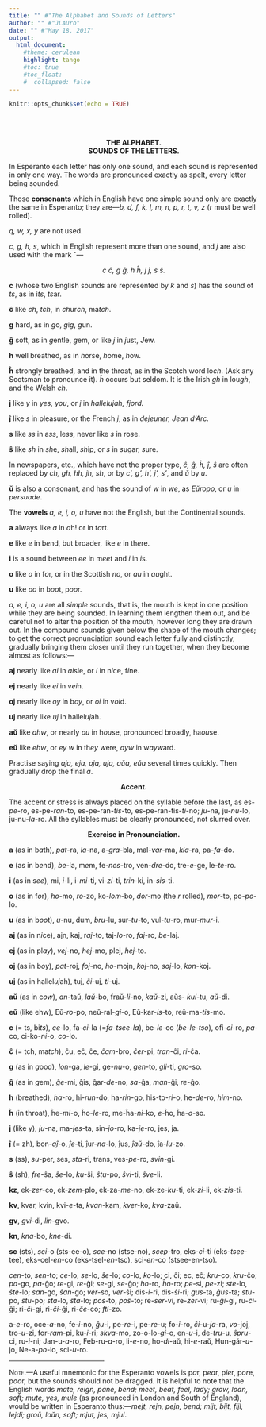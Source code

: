 ```yaml
---
title: "" #"The Alphabet and Sounds of Letters"
author: "" #"JLAUro"
date: "" #"May 18, 2017"
output: 
  html_document:
    #theme: cerulean
    highlight: tango
    #toc: true
    #toc_float:
    #  collapsed: false
---
```


```r
knitr::opts_chunk$set(echo = TRUE)
```

<br/><br/>

<!-- =============================008.png============================ -->
<center><b>THE ALPHABET.</b></center>

<center><b>SOUNDS OF THE LETTERS.</b></center>

<p>In Esperanto each letter has only one sound, and each sound is
represented in only one way. The words are pronounced exactly as
spelt, every letter being sounded.</p>

<p>Those <b>consonants</b> which in English have one simple sound
only are exactly the same in Esperanto; they are&mdash;<i>b, d,
f, k, l, m, n, p, r, t, v, z</i> (<i>r</i> must be well
rolled).</p>

<p><i>q, w, x, y</i> are not used.</p>

<p><i>c, g, h, s</i>, which in English represent more than one
sound, and <i>j</i> are also used with the mark &circ;&mdash;</p>

<center><i>c &#265;, g &#285;, h &#293;, j &#309;, s
&#349;.</i></center>

<p><b>c</b> (whose two English sounds are represented by <i>k</i>
and <i>s</i>) has the sound of <i>ts</i>, as in i<i>ts</i>,
<i>ts</i>ar.</p>

<p><b>&#265;</b> like <i>ch</i>, <i>tch</i>, in
<i>ch</i>ur<i>ch</i>, ma<i>tch</i>.</p>

<p><b>g</b> hard, as in <i>g</i>o, <i>g</i>i<i>g</i>,
<i>g</i>un.</p>

<p><b>&#285;</b> soft, as in <i>g</i>entle, <i>g</i>em, or like
<i>j</i> in <i>j</i>ust, <i>J</i>ew.</p>

<p><b>h</b> well breathed, as in <i>h</i>orse, <i>h</i>ome,
<i>h</i>ow.</p>

<p><b>&#293;</b> strongly breathed, and in the throat, as in the
Scotch word lo<i>ch</i>. (Ask any Scotsman to pronounce it).
<i>&#293;</i> occurs but seldom. It is the Irish <i>gh</i> in
lou<i>gh</i>, and the Welsh <i>ch</i>.</p>

<p><b>j</b> like <i>y</i> in <i>yes, you</i>, or <i>j</i> in
<i>hallelujah, fjord.</i></p>

<p><b>&#309;</b> like <i>s</i> in pleasure, or the French
<i>j</i>, as in <i>dejeuner, Jean d'Arc.</i></p>

<p><b>s</b> like <i>ss</i> in a<i>ss</i>, le<i>ss</i>, never like
<i>s</i> in ro<i>s</i>e.</p>

<p><b>&#349;</b> like <i>sh</i> in <i>sh</i>e, <i>sh</i>all,
<i>sh</i>ip, or <i>s</i> in <i>s</i>ugar, <i>s</i>ure.</p>

<p>In newspapers, etc., which have not the proper type,
<i>&#265;, &#285;, &#293;, &#309;, &#349;</i> are often replaced
by <i>ch, gh, hh, jh, sh</i>, or by <i>c', g', h', j', s'</i>,
and <i>&#365;</i> by <i>u</i>.</p>

<!-- =============================009.png============================ -->
<p><b>&#365;</b> is also a consonant, and has the sound of
<i>w</i> in <i>we</i>, as <i>E&#365;ropo</i>, or <i>u</i> in
<i>persuade</i>.</p>

<p>The <b>vowels</b> <i>a, e, i, o, u</i> have not the English,
but the Continental sounds.</p>

<p><b>a</b> always like <i>a</i> in <i>a</i>h! or in
t<i>a</i>rt.</p>

<p><b>e</b> like <i>e</i> in b<i>e</i>nd, but broader, like
<i>e</i> in th<i>e</i>re.</p>

<p><b>i</b> is a sound between <i>ee</i> in m<i>ee</i>t and
<i>i</i> in <i>i</i>s.</p>

<p><b>o</b> like <i>o</i> in f<i>o</i>r, or in the Scottish
<i>no</i>, or <i>au</i> in <i>au</i>ght.</p>

<p><b>u</b> like <i>oo</i> in b<i>oo</i>t, p<i>oo</i>r.</p>

<p><i>a, e, i, o, u</i> are all <i>simple</i> sounds, that is,
the mouth is kept in one position while they are being sounded.
In learning them lengthen them out, and be careful not to alter
the position of the mouth, however long they are drawn out. In
the compound sounds given below the shape of the mouth changes;
to get the correct pronunciation sound each letter fully and
distinctly, gradually bringing them closer until they run
together, when they become almost as follows:&mdash;</p>

<p><b>aj</b> nearly like <i>ai</i> in <i>ai</i>sle, or <i>i</i>
in n<i>i</i>ce, f<i>i</i>ne.</p>

<p><b>ej</b> nearly like <i>ei</i> in v<i>ei</i>n.</p>

<p><b>oj</b> nearly like <i>oy</i> in b<i>oy</i>, or <i>oi</i> in
v<i>oi</i>d.</p>

<p><b>uj</b> nearly like <i>uj</i> in hallel<i>uj</i>ah.</p>

<p><b>a&#365;</b> like <i>ahw</i>, or nearly <i>ou</i> in
h<i>ou</i>se, pronounced broadly, ha<i>ou</i>se.</p>

<p><b>e&#365;</b> like <i>ehw</i>, or <i>ey w</i> in th<i>ey
w</i>ere, <i>ayw</i> in w<i>ayw</i>ard.</p>

<p>Practise saying <i>aja, eja, oja, uja, a&#365;a, e&#365;a</i>
several times quickly. Then gradually drop the final
<i>a</i>.</p>

<center><b>Accent.</b></center>

<p>The accent or stress is always placed on the syllable before
the last, as es-<i>pe</i>-ro, es-pe-<i>ran</i>-to,
es-pe-ran-<i>tis</i>-to, es-pe-ran-tis-<i>ti</i>-no;
<i>ju</i>-na, ju-<i>nu</i>-lo, ju-nu-<i>la</i>-ro. All the
syllables must be clearly pronounced, not slurred over.</p>

<!-- =============================010.png============================ -->
<center><b>Exercise in Pronounciation.</b></center>

<p><b>a</b> (as in b<i>a</i>th), <i>pat</i>-ra, <i>la</i>-na,
a-<i>gra</i>-bla, mal-<i>var</i>-ma, <i>kla</i>-ra,
pa-<i>fa</i>-do.</p>

<p><b>e</b> (as in b<i>e</i>nd), <i>be</i>-la, m<i>e</i>m,
fe-<i>nes</i>-tro, ven-<i>dre</i>-do, tre-<i>e</i>-ge,
le-<i>te</i>-ro.</p>

<p><b>i</b> (as in s<i>ee</i>), mi, <i>i</i>-li, i-<i>mi</i>-ti,
vi-<i>zi</i>-ti, <i>trin</i>-ki, in-<i>sis</i>-ti.</p>

<p><b>o</b> (as in f<i>o</i>r), <i>ho</i>-mo, <i>ro</i>-zo,
ko-<i>lom</i>-bo, <i>dor</i>-mo (the <i>r</i> rolled),
<i>mor</i>-to, po-<i>po</i>-lo.</p>

<p><b>u</b> (as in b<i>oo</i>t), <i>u</i>-nu, dum, <i>bru</i>-lu,
sur-<i>tu</i>-to, vul-<i>tu</i>-ro, mur-<i>mur</i>-i.</p>

<p><b>aj</b> (as in n<i>i</i>ce), ajn, kaj, r<i>aj</i>-to,
taj-<i>lo</i>-ro, <i>faj</i>-ro, <i>be</i>-laj.</p>

<p><b>ej</b> (as in pl<i>ay</i>), <i>vej</i>-no, <i>hej</i>-mo,
plej, <i>hej</i>-to.</p>

<p><b>oj</b> (as in b<i>oy</i>), <i>pat</i>-roj, <i>foj</i>-no,
<i>ho</i>-mojn, <i>koj</i>-no, <i>soj</i>-lo, <i>kon</i>-koj.</p>

<p><b>uj</b> (as in hallel<i>uj</i>ah), tuj, <i>&#265;i</i>-uj,
<i>ti</i>-uj.</p>

<p><b>a&#365;</b> (as in c<i>ow</i>), <i>an</i>-ta&#365;,
<i>la&#365;</i>-bo, fra&#365;-<i>li</i>-no, <i>ka&#365;</i>-zi,
a&#365;s- <i>kul</i>-tu, <i>a&#365;</i>-di.</p>

<p><b>e&#365;</b> (like ehw), E&#365;-<i>ro</i>-po,
ne&#365;-ral-<i>gi</i>-o, E&#365;-kar-<i>is</i>-to,
re&#365;-ma-<i>tis</i>-mo.</p>

<p><b>c</b> (= ts, bi<i>ts</i>), <i>ce</i>-lo, fa-<i>ci</i>-la
(=<i>fa-tsee-la</i>), be-<i>le</i>-co (<i>be-le-tso</i>),
ofi-<i>ci</i>-ro, <i>pa</i>-co, ci-ko-<i>ni</i>-o,
<i>co</i>-lo.</p>

<p><b>&#265;</b> (= tch, ma<i>tch</i>), &#265;u, e&#265;,
&#265;e, <i>&#265;am</i>-bro, <i>&#265;er</i>-pi,
<i>tran</i>-&#265;i, <i>ri</i>-&#265;a.</p>

<p><b>g</b> (as in <i>g</i>ood), <i>lon</i>-ga, <i>le</i>-gi,
ge-<i>nu</i>-o, <i>gen</i>-to, <i>gli</i>-ti, <i>gro</i>-so.</p>

<p><b>&#285;</b> (as in <i>g</i>em), <i>&#285;e</i>-mi, &#285;is,
&#285;ar-<i>de</i>-no, <i>sa</i>-&#285;a, <i>man</i>-&#285;i,
<i>re</i>-&#285;o.</p>

<p><b>h</b> (breathed), <i>ha</i>-ro, hi-<i>run</i>-do,
ha-<i>rin</i>-go, his-to-<i>ri</i>-o, he-<i>de</i>-ro,
<i>him</i>-no.</p>

<p><b>&#293;</b> (in throat), &#293;e-<i>mi</i>-o,
&#293;o-<i>le</i>-ro, me-&#293;a-<i>ni</i>-ko, <i>e</i>-&#293;o,
&#293;a-<i>o</i>-so.</p>

<p><b>j</b> (like y), <i>ju</i>-na, ma-<i>jes</i>-ta,
sin-<i>jo</i>-ro, ka-<i>je</i>-ro, jes, ja.</p>

<p><b>&#309;</b> (= zh), bon-<i>a&#309;</i>-o, <i>&#309;e</i>-ti,
&#309;ur-<i>na</i>-lo, &#309;us, <i>&#309;a&#365;</i>-do,
&#309;a-<i>lu</i>-zo.</p>

<p><b>s</b> (ss), <i>su</i>-per, ses, <i>sta</i>-ri, trans,
ves-<i>pe</i>-ro, <i>svin</i>-gi.</p>

<p><b>&#349;</b> (sh), <i>fre</i>-&#349;a, <i>&#349;e</i>-lo,
<i>ku</i>-&#349;i, <i>&#349;tu</i>-po, <i>&#349;vi</i>-ti,
<i>&#349;ve</i>-li.</p>

<!-- =============================011.png============================ -->
<p><b>kz</b>, ek-<i>zer</i>-co, ek-<i>zem</i>-plo,
ek-za-<i>me</i>-no, ek-ze-<i>ku</i>-ti, ek-<i>zi</i>-li,
ek-<i>zis</i>-ti.</p>

<p><b>kv</b>, kvar, kvin, kvi-<i>e</i>-ta, <i>kvan</i>-kam,
<i>kver</i>-ko, <i>kva</i>-za&#365;.</p>

<p><b>gv</b>, <i>gvi</i>-di, <i>lin</i>-gvo.</p>

<p><b>kn</b>, <i>kna</i>-bo, <i>kne</i>-di.</p>

<p><b>sc</b> (sts), <i>sci</i>-o (sts-ee-o), <i>sce</i>-no
(stse-no), <i>scep</i>-tro, eks-<i>ci</i>-ti
(eks-<i>tsee</i>-tee), eks-cel-<i>en</i>-co
(eks-tsel-<i>en</i>-tso), sci-<i>en</i>-co (stsee-en-tso).</p>

<p><i>cen</i>-to, <i>sen</i>-to; <i>ce</i>-lo, <i>se</i>-lo,
<i>&#349;e</i>-lo; <i>co</i>-lo, <i>ko</i>-lo; ci, &#265;i; ec,
e&#265;; <i>kru</i>-co, <i>kru</i>-&#265;o; <i>pa</i>-go,
<i>pa</i>-&#285;o; <i>re</i>-gi, <i>re</i>-&#285;i; <i>se</i>-gi,
<i>se</i>-&#285;o; <i>ho</i>-ro, <i>&#293;o</i>-ro; <i>pe</i>-si,
<i>pe</i>-zi; <i>ste</i>-lo, <i>&#349;te</i>-lo; <i>san</i>-go,
<i>&#349;an</i>-go; <i>ver</i>-so, <i>ver</i>-&#349;i;
dis-<i>i</i>-ri, dis-<i>&#349;i</i>-ri; <i>gus</i>-ta,
<i>&#285;us</i>-ta; <i>stu</i>-po, <i>&#349;tu</i>-po;
<i>sta</i>-lo, <i>&#349;ta</i>-lo; <i>pos</i>-to,
<i>po&#349;</i>-to; re-<i>ser</i>-vi, re-<i>zer</i>-vi;
ru-<i>&#285;i</i>-gi, ru-<i>&#265;i</i>-&#285;i;
ri-<i>&#265;i</i>-gi, ri-<i>&#265;i</i>-&#285;i,
ri-<i>&#265;e</i>-co; <i>fti</i>-zo.</p>

<p>a-<i>e</i>-ro, oce-<i>a</i>-no, fe-<i>i</i>-no,
<i>&#285;u</i>-i, pe-<i>re</i>-i, pe-<i>re</i>-u; fo-<i>i</i>-ro,
<i>&#265;i</i>-u-<i>ja</i>-ra, <i>vo</i>-joj, tro-<i>u</i>-zi,
for-<i>ram</i>-pi, ku-<i>i</i>-ri; <i>skva</i>-mo,
zo-o-lo-<i>gi</i>-o, en-<i>u</i>-i, de-<i>tru</i>-u,
<i>&#349;pru</i>-ci, ru-<i>i</i>-ni; Jan-u-<i>a</i>-ro,
Feb-ru-<i>a</i>-ro, li-<i>e</i>-no, ho-<i>di</i>-a&#365;,
hi-<i>e</i>-ra&#365;, Hun-g&aacute;r-<i>u</i>-jo,
Ne-a-<i>po</i>-lo, sci-<i>u</i>-ro.</p>

<hr align="center" width="38%">
<p><span style="font-variant: small-caps">Note.</span>&mdash;A
useful mnemonic for the Esperanto vowels is p<i>a</i>r,
p<i>ea</i>r, p<i>ie</i>r, p<i>or</i>e, p<i>oo</i>r, but the
sounds should not be dragged. It is helpful to note that the
English words <i>mate, reign, pane, bend; meet, beat, feel, lady;
grow, loan, soft; mute, yes, mule</i> (as pronounced in London
and South of England), would be written in Esperanto
thus:&mdash;<i>mejt, rejn, pejn, bend; mijt, bijt, fijl, lejdi;
gro&#365;, lo&#365;n, soft; mjut, jes, mjul</i>.</p>



